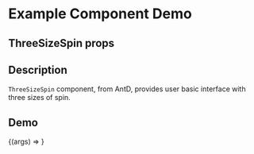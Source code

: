 
<Meta title="Example/ThreeSizeSpin" component={ThreeSizeSpin} />

# Example Component Demo

## ThreeSizeSpin props
<Props of={ThreeSizeSpin} />

## Description

`ThreeSizeSpin` component, from AntD, provides user basic interface with three sizes of spin.

## Demo

<Canvas>
  <Story name="AntD ThreeSizeSpin">
    {(args) => <ThreeSizeSpin {...args} />}
  </Story>
</Canvas>